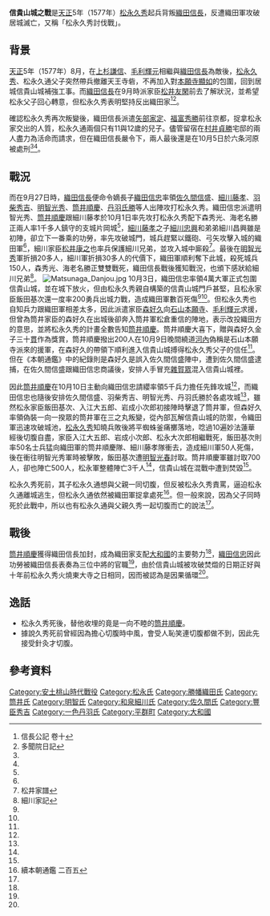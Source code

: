 {{Infobox Military Conflict
|conflict=信貴山城之戰
|caption=信貴山城石碑
|image = [[File:Shigisanj3.jpg|150px]]
|date=1577年（[[天正_(日本)|天正]]五年）十月
|place=[[大和國|大和國]][[信貴山城|信貴山城]]（今[[奈良縣|奈良縣]]生駒郡）
|result=織田軍勝利
|combatant1= [[File:Oda_emblem.svg|15px]] 織田軍
|combatant2= [[File:Japanese_Crest_Tuta.png|20px]] 松永軍
|commander1=[[織田信忠|織田信忠]]
|commander2=[[松永久秀|松永久秀]]{{KIA}}
|strength1=4萬<ref name="#1">筒井家記</ref>、2萬<ref name="#2">日本史蹟大系. 第10巻</ref>
|strength2=8,000
|casualties1=不明
|casualties2=信貴山城失陷
}}

{{japanese|japanese=信貴山城の戦い|kana=しぎさんじょうのたたかい|romaji=shigisanjiunotatakai}}

'''信貴山城之戰'''是[[天正_(日本)|天正]]5年（1577年）[[松永久秀|松永久秀]]起兵背叛[[織田信長|織田信長]]，反遭織田軍攻破居城滅亡，又稱「松永久秀討伐戰」。

==背景==
[[天正_(日本)|天正]]5年（1577年）8月，在[[上杉謙信|上杉謙信]]、[[毛利輝元|毛利輝元]]相繼與[[織田信長|織田信長]]為敵後，[[松永久秀|松永久秀]]、松永久通父子突然帶兵撤離天王寺砦，不再加入對[[本願寺顯如|本願寺顯如]]的包圍，回到居城信貴山城補強工事。而[[織田信長|織田信長]]在9月時派家臣[[松井友閑|松井友閑]]前去了解狀況，並希望松永父子回心轉意，但松永久秀表明堅持反出織田家<ref name="#3">信長公記 卷十</ref><ref name="#4">多聞院日記</ref>。

確認松永久秀再次叛變後，織田信長派遣[[矢部家定|矢部家定]]、[[福富秀勝|福富秀勝]]前往京都，捉拿松永家交出的人質，松永久通兩個只有11與12歲的兒子。儘管留宿在[[村井貞勝|村井貞勝]]宅邸的兩人盡力為活命而請求，但在織田信長嚴令下，兩人最後還是在10月5日於六条河原被處刑<ref name="#3"/><ref name="#4"/>。

==戰況==
而在9月27日時，[[織田信長|織田信長]]便命令嫡長子[[織田信忠|織田信忠]]率領[[佐久間信盛|佐久間信盛]]、[[細川藤孝|細川藤孝]]、[[羽柴秀吉|羽柴秀吉]]、[[明智光秀|明智光秀]]、[[筒井順慶|筒井順慶]]、[[丹羽氏勝|丹羽氏勝]]等人出陣攻打松永久秀。織田信忠派遣明智光秀、[[筒井順慶|筒井順慶]]跟細川藤孝於10月1日率先攻打松永久秀配下森秀光、海老名勝正兩人率1千多人鎮守的支城片岡城<ref name="#1"/>，[[細川藤孝|細川藤孝]]之子[[細川忠興|細川忠興]]和弟弟細川昌興雖是初陣，卻立下一番乘的功勞，率先攻破城門，城兵趕緊以鐵砲、弓矢攻擊入城的織田軍<ref name="#3"/>，細川家臣[[松井康之|松井康之]]也率兵保護細川兄弟，並攻入城中廝殺<ref>松井家譜</ref>。最後在[[明智光秀|明智光秀]]軍折損20多人，細川軍折損30多人的代價下，織田軍順利奪下此城，殺死城兵150人，森秀光、海老名勝正雙雙戰死，織田信長戰後獲知戰況，也頒下感狀給細川兄弟<ref>細川家記</ref>。
[[File:Matsunaga_Danjou.jpg|thumb]]
10月3日，織田信忠率領4萬大軍正式包圍信貴山城，並在城下放火，但由松永久秀親自構築的信貴山城門戶甚堅，且松永家臣飯田基次還一度率200勇兵出城力戰，造成織田軍數百死傷<ref name="#1"/><ref name="#3"/>。但松永久秀也自知兵力跟織田軍相差太多，因此派遣家臣[[森好久|森好久]]向[[石山本願寺|石山本願寺]]、[[毛利輝元|毛利輝元]]求援，但曾為筒井家臣的森好久在出城後卻奔入筒井軍松倉重信的陣地，表示改投織田方的意思，並將松永久秀的計畫全數告知[[筒井順慶|筒井順慶]]。筒井順慶大喜下，贈與森好久金子三十[[貫|貫]]作為獎賞，筒井順慶撥出200人在10月9日晚間繞道[[河內國|河內]]偽稱是石山本願寺派來的援軍，在森好久的帶領下順利進入信貴山城搏得松永久秀父子的信任<ref name="#1"/>。
但在《本朝通鑑》中的紀錄則是森好久是誤入佐久間信盛陣中，遭到佐久間信盛逮捕，在佐久間信盛跟織田信忠商議後，安排人手冒充[[雜賀眾|雜賀眾]]混入信貴山城裡。

因此[[筒井順慶|筒井順慶]]在10月10日主動向織田信忠請纓率領5千兵力擔任先鋒攻城<ref name="#1"/>，而織田信忠也隨後安排佐久間信盛、羽柴秀吉、明智光秀、丹羽氏勝於各處攻城<ref name="#3"/>，雖然松永家臣飯田基次、入江大五郎、岩成小次郎初接陣時擊退了筒井軍，但森好久率領偽裝一向一揆眾的筒井軍在三之丸叛變，從內部瓦解信貴山城的防禦，令織田軍迅速攻破城池，[[松永久秀|松永久秀]]知曉兵敗後將平蜘蛛釜痛擲落地，唸過10遍妙法蓮華經後切腹自盡，家臣入江大五郎、岩成小次郎、松永大次郎相繼戰死，飯田基次則率50名士兵猛向織田軍的筒井順慶隊、細川藤孝隊衝去，造成細川軍50人死傷，後在衝往明智光秀軍時被擊敗，飯田基次遭[[明智光春|明智光春]]討取。筒井順慶軍雖討取700人，卻也陣亡500人，松永軍整體陣亡3千人<ref name="#1"/>，信貴山城在混戰中遭到焚毀<ref name="#4"/>。

松永久秀死前，其子松永久通想與父親一同切腹，但反被松永久秀責罵，逼迫松永久通離城逃生，但松永久通依然被織田軍捉拿處死<ref>續本朝通鑑 二百五</ref>。但一般來說，因為父子同時死於此戰中，所以也有松永久通與父親久秀一起切腹而亡的說法<ref name="#4"/>。

==戰後==
[[筒井順慶|筒井順慶]]獲得織田信長加封，成為織田家支配[[大和國|大和國]]的主要勢力<ref name="#2"/>，[[織田信忠|織田信忠]]因此功勞被織田信長表奏為三位中將的官職<ref name="#3"/>，由於信貴山城被攻破焚燬的日期正好與十年前松永久秀火燒東大寺之日相同，因而被認為是因果循環<ref name="#4"/>。

==逸話==
*松永久秀死後，替他收埋的竟是一向不睦的[[筒井順慶|筒井順慶]]。
*據說久秀死前曾經因為擔心切腹時中風，會受人恥笑連切腹都做不到，因此先接受針灸才切腹。

==參考資料==
{{reflist}}

[[Category:安土桃山時代戰役|Category:安土桃山時代戰役]]
[[Category:松永氏|Category:松永氏]]
[[Category:勝幡織田氏|Category:勝幡織田氏]]
[[Category:筒井氏|Category:筒井氏]]
[[Category:明智氏|Category:明智氏]]
[[Category:和泉細川氏|Category:和泉細川氏]]
[[Category:佐久間氏|Category:佐久間氏]]
[[Category:豐臣秀吉|Category:豐臣秀吉]]
[[Category:一色丹羽氏|Category:一色丹羽氏]]
[[Category:平群町|Category:平群町]]
[[Category:大和國|Category:大和國]]